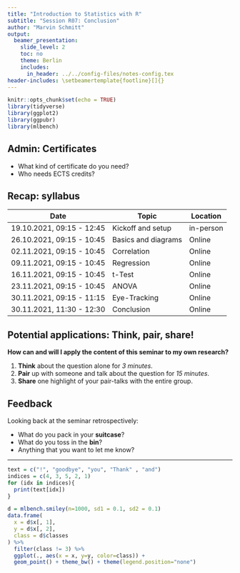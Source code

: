 ```yaml
---
title: "Introduction to Statistics with R"
subtitle: "Session R07: Conclusion"
author: "Marvin Schmitt"
output:
  beamer_presentation:
    slide_level: 2
    toc: no
    theme: Berlin
    includes:
      in_header: ../../config-files/notes-config.tex
header-includes: \setbeamertemplate{footline}[]{}
---
```





```r
knitr::opts_chunk$set(echo = TRUE)
library(tidyverse)
library(ggplot2)
library(ggpubr)
library(mlbench)
```

## Admin: Certificates

- What kind of certificate do you need?
- Who needs ECTS credits?


## Recap: syllabus

Date | Topic | Location
--- | --- | ---
19.10.2021, 09:15 - 12:45 | Kickoff and setup | in-person   
26.10.2021, 09:15 - 10:45 | Basics and diagrams | Online
02.11.2021, 09:15 - 10:45 | Correlation | Online
09.11.2021, 09:15 - 10:45 | Regression | Online
16.11.2021, 09:15 - 10:45 | t-Test | Online
23.11.2021, 09:15 - 10:45 | ANOVA | Online
30.11.2021, 09:15 - 11:15 | Eye-Tracking | Online
30.11.2021, 11:30 - 12:30 | Conclusion | Online


## Potential applications: Think, pair, share!

**How can and will I apply the content of this seminar to my own research?**

1. **Think** about the question alone for *3 minutes*.
2. **Pair** up with someone and talk about the question for *15 minutes*.
3. **Share** one highlight of your pair-talks with the entire group.


## Feedback

Looking back at the seminar retrospectively:

- What do you pack in your **suitcase**?
- What do you toss in the **bin**?
- Anything that you want to let me know?

***

```r
text = c("!", "goodbye", "you", "Thank" , "and")
indices = c(4, 3, 5, 2, 1)
for (idx in indices){
  print(text[idx])
}
```

```r
d = mlbench.smiley(n=1000, sd1 = 0.1, sd2 = 0.1)
data.frame(
  x = d$x[, 1],
  y = d$x[, 2],
  class = d$classes
) %>% 
  filter(class != 3) %>% 
  ggplot(., aes(x = x, y=y, color=class)) +
  geom_point() + theme_bw() + theme(legend.position="none")
```

